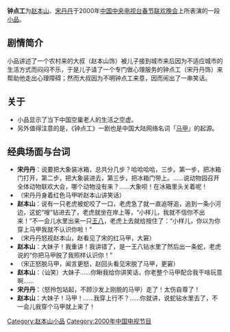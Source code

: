 {{Unreferenced|time=2020-08-10T10:21:52+00:00}}
{{otheruses|钟点工}}
'''钟点工'''为[[赵本山|赵本山]]、[[宋丹丹|宋丹丹]]于2000年[[中国中央电视台|中国中央电视台]][[春节联欢晚会|春节联欢晚会]]上所表演的一段[[小品|小品]]。

== 剧情简介 ==
小品讲述了一个农村来的大叔（赵本山饰）被儿子接到城市来后因为不适应城市的生活方式而闷闷不乐，于是儿子请了一个专门做心理服务的钟点工（宋丹丹饰）来帮助他走出心理障碍；然而大叔因为不明钟点工来意，因而闹出了一串笑话。

== 关于 ==
*小品显示了当下中国空巢老人的生活之空虚。
*另外值得注意的是，《钟点工》一剧也是中国大陆网络名词「[[马甲_(网络名词)|马甲]]」的起源。

== 经典场面与台词 ==
{{wikiquote|赵本山|钟点工 (小品)}}
*'''宋丹丹'''：说要把大象装冰箱，总共分几步？哈哈哈哈，三步。第一步，把冰箱门打开，第二步，把大象装进去，第三步，把冰箱门带上。……说动物园召开全体动物联欢大会，哪个动物没有来？……大象呗！在冰箱里头关着呢！
*（宋丹丹身着红色马甲听赵本山讲笑话）
*'''赵本山'''：说有一只老虎被蛇咬了一口，老虎急了就一直追呀追，追到一条小河边，这蛇“嗖”钻进去了，老虎就坐在岸上等，“小样儿，我就不信你不出来！”不一会儿水里出来一只[[乌龟|王八]]，老虎上去就给按住了：“小样儿，你以为你穿上马甲我就不认识你啦！”
*（宋丹丹怒视赵本山，赵看见了宋的红马甲，大窘）
*'''赵本山'''：大妹子！我重讲！我讲错了，是一王八钻水里了然后出一条蛇，老虎说的“你把马甲脱了我照样认识你！”
*（宋正怒脱马甲，闻言更怒，赵回头看见宋脱了马甲，更窘）
*'''赵本山'''：（讪笑）大妹子……你瞅我给你讲笑话，你老整个马甲配合我干啥玩意啊……
*'''宋丹丹'''：（怒拎包站起，不顾沙发上刚脱的马甲）走了！太伤自尊了！
*'''赵本山'''：大妹子！马甲！……我穿上行不？……你就讲，说蛇钻水里去了，不一会儿我穿个马甲就上来了！


{{赵本山小品}}
{{春晚小品}}
[[Category:赵本山小品|Category:赵本山小品]]
[[Category:2000年中国电视节目|Category:2000年中国电视节目]]